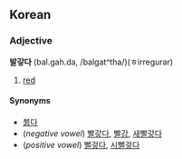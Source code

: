 ==Korean==
===Adjective===
'''발갛다''' (bal.gah.da, /balgat^tha/)(ㅎirregurar)

# [[red]]

====Synonyms====
*[[붉다]]
*(''negative vowel'') [[빨갛다]], [[빨강]], [[새빨갛다]]
*(''positive vowel'') [[뻘겋다]], [[시뻘겋다]]